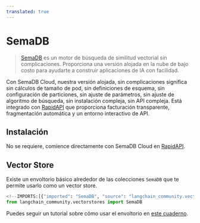 ```yaml
---
translated: true
---
```


# SemaDB

>[SemaDB](https://semafind.com/) es un motor de búsqueda de similitud vectorial sin complicaciones. Proporciona una versión alojada en la nube de bajo costo para ayudarte a construir aplicaciones de IA con facilidad.

Con SemaDB Cloud, nuestra versión alojada, sin complicaciones significa sin cálculos de tamaño de pod, sin definiciones de esquema, sin configuración de particiones, sin ajuste de parámetros, sin ajuste de algoritmo de búsqueda, sin instalación compleja, sin API compleja. Está integrado con [RapidAPI](https://rapidapi.com/semafind-semadb/api/semadb) que proporciona facturación transparente, fragmentación automática y un entorno interactivo de API.

## Instalación

No se requiere, comience directamente con SemaDB Cloud en [RapidAPI](https://rapidapi.com/semafind-semadb/api/semadb).

## Vector Store

Existe un envoltorio básico alrededor de las colecciones `SemaDB` que te permite usarlo como un vector store.

```python
<!--IMPORTS:[{"imported": "SemaDB", "source": "langchain_community.vectorstores", "docs": "https://api.python.langchain.com/en/latest/vectorstores/langchain_community.vectorstores.semadb.SemaDB.html", "title": "SemaDB"}]-->
from langchain_community.vectorstores import SemaDB
```

Puedes seguir un tutorial sobre cómo usar el envoltorio en [este cuaderno](/docs/integrations/vectorstores/semadb).
